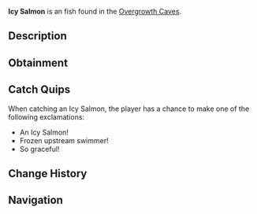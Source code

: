 {{FishInfobox
|image          = Icy Salmon.png
|rarity         = Uncommon
|sea            = First Sea
|location       = [[Overgrowth Caves]]
|sublocation    = 
|sources        = Fishing Rod
|radar_location = 
|xp             = 95
|weather        = 
|time           = Day
|season         = Winter
|bait           = Worm
|base_weight    = 10
|base_value     = 180
|weight_range   = 6
|base_chance    = 60
|base_resil     = 70
}}
'''Icy Salmon''' is an {{Rarity|Uncommon}} fish found in the [[Overgrowth Caves]].

== Description ==
{{Description|A sleek salmon with scales that appear to be coated in a permanent layer of frost.|Bestiary Entry}}

== Obtainment ==
{{Description|Found in the flowing waters of the cave's streams.|Bestiary Hint}}
{{Fish Availability|
Overgrowth Caves
|top_rods      = 
Azure Of Lagoon\192338.78\24886.29;
Free Spirit Rod\184690.53\22412.06;
Fang of the Eclipse\181954.45\23215.14;
Training Rod\180644.51\30270.09;
Summit Rod\180551.46\18541.81;
Flimsy Rod\122323.16\19418.37;
Resourceful Rod\170418.17\15685.52;
Nocturnal Rod\132504.16\82827.88;
No-Life Rod\180247.41\25525.66;
Seraphic Rod\163828.34\25328.52;
Challenger's Rod\163843.39\25161.3;
Trident Rod\179164.64\17974.42;
Depthseeker Rod\178701.82\19773.92;
Verdant Shear Rod\177577.68\21650.21;
Avalanche Rod\176250.87\17728.81;
Blazebringer Rod\171698.8\23004.48;
Zeus Rod\170474.68\21590.63;
Volcanic Rod\166464.08\16384.96;
Ethereal Prism Rod\160018.63\0;
Astralhook Rod\159812.79\0;
Rod Of The Depths\151951.13\21011.93;
Rod Of The Forgotten Fang\149611.8\23130.59;
Rod Of The Exalted One\137612.68\19736.18;
Steady Rod\81476.36\7696.7
|recommended   = Training Rod
}}

== Catch Quips ==
When catching an Icy Salmon, the player has a chance to make one of the following exclamations:
* An Icy Salmon!
* Frozen upstream swimmer!
* So graceful!

== Change History ==
{{Change History|{{subst:Current Version}}}}

== Navigation ==
{{Fish Navbox|Overgrowth Caves}}
